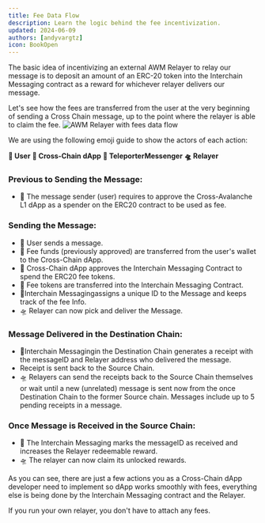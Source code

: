 ```yaml
---
title: Fee Data Flow
description: Learn the logic behind the fee incentivization.
updated: 2024-06-09
authors: [andyvargtz]
icon: BookOpen
---
```


The basic idea of incentivizing an external AWM Relayer to relay our message is to deposit an amount of an ERC-20 token into the Interchain Messaging contract as a reward for whichever relayer delivers our message.

Let's see how the fees are transferred from the user at the very beginning of sending a Cross Chain message, up to the point where the relayer is able to claim the fee.
![AWM Relayer with fees data flow](public/common-images/teleporter/teleporter-fees-receipt.png)


We are using the following emoji guide to show the actors of each action:


**👩 User**
**📜 Cross-Chain dApp**
**👾 TeleporterMessenger**
**🛸 Relayer**

### Previous to Sending the Message:

- 👩 The message sender (user) requires to approve the Cross-Avalanche L1 dApp as a spender on the ERC20 contract to be used as fee.

### Sending the Message:

- 👩 User sends a message.
- 📜 Fee funds (previously approved) are transferred from the user's wallet to the Cross-Chain dApp.
- 📜 Cross-Chain dApp approves the Interchain Messaging Contract to spend the ERC20 fee tokens.
- 👾 Fee tokens are transferred into the Interchain Messaging Contract.
- 👾Interchain Messagingassigns a unique ID to the Message and keeps track of the fee Info.
- 🛸 Relayer can now pick and deliver the Message.

### Message Delivered in the Destination Chain:

- 👾Interchain Messagingin the Destination Chain generates a receipt with the messageID and Relayer address who delivered the message.
- Receipt is sent back to the Source Chain.
- 🛸 Relayers can send the receipts back to the Source Chain themselves or wait until a new (unrelated) message is sent now from the once Destination Chain to the former Source chain. Messages include up to 5 pending receipts in a message.

### Once Message is Received in the Source Chain:

- 👾 The Interchain Messaging marks the messageID as received and increases the Relayer redeemable reward.
- 🛸 The relayer can now claim its unlocked rewards.

As you can see, there are just a few actions you as a Cross-Chain dApp developer need to implement so dApp works smoothly with fees, everything else is being done by the Interchain Messaging contract and the Relayer.

If you run your own relayer, you don't have to attach any fees.